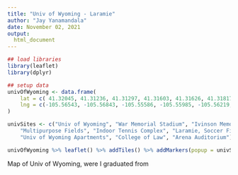 ---
title: "Univ of Wyoming - Laramie"
author: "Jay Yanamandala"
date: November 02, 2021
output:
  html_document
---

<style>
.leaflet {
    margin: auto;
}
</style>


```{r libraries, message=FALSE, warning=FALSE, echo=FALSE}
## load libraries
library(leaflet)
library(dplyr)
```

  
```{r echo=FALSE}
## setup data
univOfWyoming <- data.frame(
	lat = c( 41.32045, 41.31236, 41.31297, 41.31603, 41.31626, 41.31817, 41.31877, 41.31300, 41.31292, 41.31374),
	lng = c(-105.56543, -105.56843, -105.55586, -105.55985, -105.56219, -105.56337, -105.56270, -105.56120, -105.57099, -105.56866)
)

univSites <- c("Univ of Wyoming", "War Memorial Stadium", "Ivinson Memorial Hospital", 
	"Multipurpose Fields", "Indoor Tennis Complex", "Laramie, Soccer Fields", "Laramie Park", 
	"Univ of Wyoming Apartments", "College of Law", "Arena Auditorium")
```

```{r echo=FALSE}
univOfWyoming %>% leaflet() %>% addTiles() %>% addMarkers(popup = univSites)
```
  
Map of Univ of Wyoming, were I graduated from

